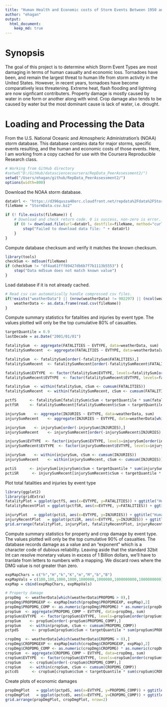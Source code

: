 ```yaml
---
title: "Human Health and Economic costs of Storm Events Between 1950 and 2011"
author: "ehagan"
output: 
  html_document:
    keep_md: true
---
```


# Synopsis

The goal of this project is to determine which Storm Event Types are most damaging in terms of human casualty and economic loss. Tornadoes have been, and remain the largest threat to human life from storm activity in the United States. However, in recent years, tornadoes have become comparatively less threatening. Extreme heat, flash flooding and lightning are now signficant contributers. Property damage is mostly caused by water in one form or another along with wind. Crop damage also tends to be caused by water but the most dominant cause is lack of water, i.e. drought.

# Loading and Processing the Data

From the U.S. National Oceanic and Atmospheric Administration's (NOAA) storm database. This database
contains data for major storms, specific events resulting, and the human and economic costs of those
events. Here, I am working from a copy cached for use with the Coursera Reproducible Research class.

```r
# Working from GitHub directory
#setwd("D:/GitHub/datasciencecoursera/RepData_PeerAssessment2/")
setwd("/Users/ehagan/github/RepData_PeerAssessment2/")
options(width=800)
```

Download the NOAA storm database.
```r
dataUrl <- "https://d396qusza40orc.cloudfront.net/repdata%2Fdata%2FStormData.csv.bz2"
fileName = "StormData.csv.bz2"

if (! file.exists(fileName)) {
    # Download and check return code. 0 is success, non-zero is error. May also throw exception.
    if (0 != download.file(url=dataUrl, destfile=fileName, method="curl")) {
        stop("Failed to download data file: " + dataUrl)
    }
}
```

Compute database checksum and verify it matches the known checksum.
```r
library(tools)
checkSum <- md5sum(fileName)
if (checkSum != "df4aa61fff89427db6b7f7b1113b5553") {
    stop("Data md5sum does not match known value")
}
```

Load database if it is not already cached.
```r
# Read csv can automatically handle compressed csv files.
if(!exists("weatherData") || (nrow(weatherData) != 902297) || (ncol(weatherData) != 37))  {
    weatherData <- as.data.frame(read.csv(fileName))
}
```

Compute summary statistics for fatalities and injuries by event type.
The values plotted will only be the top cumulative 80% of casualties.
```r
targetQuantile = 0.9
lastDecade = as.Date("2001/01/01")

fatalitySum  <- aggregate(FATALITIES ~ EVTYPE, data=weatherData, sum)
fatalitySumRecent  <- aggregate(FATALITIES ~ EVTYPE, data=weatherData[which(as.Date(weatherData$BGN_DATE,"%m/%d/%Y %H:%M:%S") > lastDecade),], sum)

fatalitySum  <- fatalitySum[order(-fatalitySum$FATALITIES),]
fatalitySumRecent  <- fatalitySumRecent[order(-fatalitySumRecent$FATALITIES),]

fatalitySum$EVTYPE  <- factor(fatalitySum$EVTYPE, levels=fatalitySum[order(fatalitySum$FATALITIES), "EVTYPE"])
fatalitySumRecent$EVTYPE  <- factor(fatalitySumRecent$EVTYPE, levels=fatalitySumRecent[order(fatalitySumRecent$FATALITIES), "EVTYPE"])

fatalitySum  <- within(fatalitySum, cSum <- cumsum(FATALITIES))
fatalitySumRecent  <- within(fatalitySumRecent, cSum <- cumsum(FATALITIES))

pctfS      <- fatalitySum[fatalitySum$cSum < targetQuantile * sum(fatalitySum$FATALITIES),]
pctfSR     <- fatalitySumRecent[fatalitySumRecent$cSum < targetQuantile * sum(fatalitySumRecent$FATALITIES),]

injurySum    <- aggregate(INJURIES ~ EVTYPE, data=weatherData, sum)
injurySumRecent    <- aggregate(INJURIES ~ EVTYPE, data=weatherData[which(as.Date(weatherData$BGN_DATE,"%m/%d/%Y %H:%M:%S") > lastDecade),], sum)

injurySum    <- injurySum[order(-injurySum$INJURIES),]
injurySumRecent    <- injurySumRecent[order(-injurySumRecent$INJURIES),]

injurySum$EVTYPE  <- factor(injurySum$EVTYPE, levels=injurySum[order(injurySum$INJURIES), "EVTYPE"])
injurySumRecent$EVTYPE  <- factor(injurySumRecent$EVTYPE, levels=injurySumRecent[order(injurySumRecent$INJURIES), "EVTYPE"])

injurySum    <- within(injurySum, cSum <- cumsum(INJURIES))
injurySumRecent    <- within(injurySumRecent, cSum <- cumsum(INJURIES))

pctiS      <- injurySum[injurySum$cSum < targetQuantile * sum(injurySum$INJURIES),]
pctiSR      <- injurySumRecent[injurySumRecent$cSum < targetQuantile * sum(injurySumRecent$INJURIES),]
```

Plot total fatalities and injuries by event type
```r
library(ggplot2)
library(gridExtra)
fatalityPlot = ggplot(pctfS, aes(x=EVTYPE, y=FATALITIES)) + ggtitle("Human fatalities 1950-2011") + geom_bar(stat="identity") + coord_flip()
fatalityRecentPlot = ggplot(pctfSR, aes(x=EVTYPE, y=FATALITIES)) + ggtitle("Human fatalities 2001-2011") + geom_bar(stat="identity") + coord_flip()

injuryPlot   = ggplot(pctiS, aes(x=EVTYPE, y=INJURIES)) + ggtitle("Human injuries 1950-2011") + geom_bar(stat="identity") + coord_flip()
injuryRecentPlot   = ggplot(pctiSR, aes(x=EVTYPE, y=INJURIES)) + ggtitle("Human injuries 2001-2011") + geom_bar(stat="identity") + coord_flip()
grid.arrange(fatalityPlot, injuryPlot, fatalityRecentPlot, injuryRecentPlot, ncol=2, nrow=2, main=sprintf("Human casualties vs. Storm Event Type: Top %d pct.", targetQuantile * 100))
```

Compute summary statistics for property and crop damage by event type.
The values plotted will only be the top cumulative 90% of casualties.
The database records damage as a value and an "exponent" which is a character
code of dubious reliability. Leaving aside that the standard 32bit Int can resolve monetary
values in excess of 1 Billion dollars, we'll have to tranlate from letters to numbers with 
a mapping. We discard rows where the DMG value is not greater than zero.
```r
expMapChars = c("h","H","k","K","m","M","b","B")
expMapVals = c(100,100,1000,1000,1000000,1000000,1000000000,1000000000)
expMap = cbind(expMapChars, expMapVals)

# Property damage
propDmg  <- weatherData[which(weatherData$PROPDMG > 0),]
propDmg$PROPDMGEXP <- expMap[match(propDmg$PROPDMGEXP, expMap),2]
propDmg$PROPDMG_COMP <- as.numeric(propDmg$PROPDMG) * as.numeric(propDmg$PROPDMGEXP)
propSum  <- aggregate(PROPDMG_COMP ~ EVTYPE, data=propDmg, sum)
propSum$EVTYPE  <- factor(propSum$EVTYPE, levels=propSum[order(propSum$PROPDMG_COMP), "EVTYPE"])
propSum    <- propSum[order(-propSum$PROPDMG_COMP),]
propSum    <- within(propSum, cSum <- cumsum(PROPDMG_COMP))
pctpdS      <- propSum[propSum$cSum < targetQuantile * sum(propSum$PROPDMG_COMP),]

cropDmg  <- weatherData[which(weatherData$CROPDMG > 0),]
cropDmg$CROPDMGEXP <- expMap[match(cropDmg$CROPDMGEXP, expMap),2]
cropDmg$CROPDMG_COMP <- as.numeric(cropDmg$CROPDMG) * as.numeric(cropDmg$CROPDMGEXP)
cropSum  <- aggregate(CROPDMG_COMP ~ EVTYPE, data=cropDmg, sum)
cropSum$EVTYPE  <- factor(cropSum$EVTYPE, levels=cropSum[order(cropSum$CROPDMG_COMP), "EVTYPE"])
cropSum    <- cropSum[order(-cropSum$CROPDMG_COMP),]
cropSum    <- within(cropSum, cSum <- cumsum(CROPDMG_COMP))
pctcdS      <- cropSum[cropSum$cSum < targetQuantile * sum(cropSum$CROPDMG_COMP),]
```

Create plots of economic damages
```r
propDmgPlot   = ggplot(pctpdS, aes(x=EVTYPE, y=PROPDMG_COMP)) + ggtitle("Property Damage 1950-2011") + geom_bar(stat="identity") + coord_flip()
cropDmgPlot   = ggplot(pctcdS, aes(x=EVTYPE, y=CROPDMG_COMP)) + ggtitle("Crop Damage 1950-2011") + geom_bar(stat="identity") + coord_flip()
grid.arrange(propDmgPlot, cropDmgPlot, nrow=2)
```
